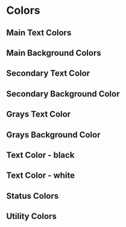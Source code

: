 
<Meta title="Documentation/Colors" />

# Colors

## Main Text Colors

<ColorPalette>
  <ColorItem title="--primary-color" colors={['rgb(146,42,149)']} />
  <ColorItem title="--text-primary" colors={['rgba(146,42,149,1)']} />
</ColorPalette>

## Main Background Colors

<ColorPalette>
  <ColorItem title="--primary-bg" colors={['rgba(146,42,149,1)']} />
  <ColorItem title="--primary-bg-border" colors={['rgba(146,42,149,1)']} />
  <ColorItem title="--primary-bg-900" colors={['rgba(85,24,117,1)']} />
  <ColorItem title="--primary-bg-800" colors={['rgba(113,31,132,1)']} />
  <ColorItem title="--primary-bg-700" colors={['rgba(129,36,141,1)']} />
  <ColorItem title="--primary-bg-600" colors={['rgba(146,42,149,1)']} />
  <ColorItem title="--primary-bg-500" colors={['rgba(159,46,155,1)']} />
  <ColorItem title="--primary-bg-400" colors={['rgba(146,42,149,1)']} />
  <ColorItem title="--primary-bg-300" colors={['rgba(174,75,169,1)']} />
  <ColorItem title="--primary-bg-200" colors={['rgba(208,148,205,1)']} />
  <ColorItem title="--primary-bg-100" colors={['rgba(226,190,224,1)']} />
  <ColorItem title="--primary-bg-50" colors={['rgba(243,229,242,1)']} />
</ColorPalette>

## Secondary Text Color

<ColorPalette>
  <ColorItem title="--secondary-color" colors={['rgb(0,141,151)']} />
  <ColorItem title="--text-secondary" colors={['rgba(0,141,151,1)']} />
</ColorPalette>

## Secondary Background Color

<ColorPalette>
  <ColorItem title="--secondary-bg" colors={['rgba(0,141,151,1)']} />
  <ColorItem title="--secondary-bg-border" colors={['rgba(0,141,151,1)']} />
  <ColorItem title="--secondary-bg-900" colors={['rgba(0,105,108,1)']} />
  <ColorItem title="--secondary-bg-800" colors={['rgba(0,141,151,1)']} />
  <ColorItem title="--secondary-bg-700" colors={['rgba(0,161,175,1)']} />
  <ColorItem title="--secondary-bg-600" colors={['rgba(0,183,201,1)']} />
  <ColorItem title="--secondary-bg-500" colors={['rgba(0,199,221,1)']} />
  <ColorItem title="--secondary-bg-400" colors={['rgba(41,208,225,1)']} />
  <ColorItem title="--secondary-bg-300" colors={['rgba(81,217,231,1)']} />
  <ColorItem title="--secondary-bg-200" colors={['rgba(131,228,238,1)']} />
  <ColorItem title="--secondary-bg-100" colors={['rgba(180,239,244,1)']} />
  <ColorItem title="--secondary-bg-50" colors={['rgba(225,249,251,1)']} />
</ColorPalette>

## Grays Text Color

<ColorPalette>
  <ColorItem title="--color-gray" colors={['rgb(33,33,33)']} />
  <ColorItem title="--text-grays" colors={['rgba(33,33,33,1)']} />
</ColorPalette>

## Grays Background Color

<ColorPalette>
  <ColorItem title="--grays-bg-900" colors={['rgba(33,33,33,1)']} />
  <ColorItem title="--grays-bg-800" colors={['rgba(66,66,66,1)']} />
  <ColorItem title="--grays-bg-700" colors={['rgba(97,97,97,1)']} />
  <ColorItem title="--grays-bg-600" colors={['rgba(117,117,117,1)']} />
  <ColorItem title="--grays-bg-500" colors={['rgba(158,158,158,1)']} />
  <ColorItem title="--grays-bg-400" colors={['rgba(189,189,189,1)']} />
  <ColorItem title="--grays-bg-300" colors={['rgba(224,224,224,1)']} />
  <ColorItem title="--grays-bg-200" colors={['rgba(238,238,238,1)']} />
  <ColorItem title="--grays-bg-100" colors={['rgba(245,245,245,1)']} />
  <ColorItem title="--grays-bg-50" colors={['rgba(250,250,250,1)']} />
</ColorPalette>

## Text Color - black

<ColorPalette>
  <ColorItem title="--high-emphasis" colors={['rgba(0,0,0,0.87)']} />
  <ColorItem title="--medium-emphasis" colors={['rgba(0,0,0,0.6)']} />
  <ColorItem title="--low-emphasis" colors={['rgba(0,0,0,0.38)']} />
  <ColorItem title="--lower-emphasis" colors={['rgba(0,0,0,0.1)']} />
</ColorPalette>

## Text Color - white

<ColorPalette>
  <ColorItem title="--high-emphasis-white" colors={['rgba(255,255,255,1)']} />
  <ColorItem title="--medium-emphasis-white" colors={['rgba(255,255,255,0.6)']} />
  <ColorItem title="--low-emphasis-white" colors={['rgba(255,255,255,0.38)']} />
</ColorPalette>

## Status Colors

<ColorPalette>
  <ColorItem title="--success" colors={['rgba(0,178,105,1)']} />
  <ColorItem title="--error" colors={['rgba(222,0,56,1)']} />
  <ColorItem title="--warning" colors={['rgba(235,141,0,1)']} />
  <ColorItem title="--success-base" colors={['#05D08C']} />
  <ColorItem title="--error-base" colors={['#B00048']} />
  <ColorItem title="--warning-base" colors={['#FF8256']} />
</ColorPalette>

## Utility Colors

<ColorPalette>
  <ColorItem title="--button-bg-color" colors={['#922a95']} />
  <ColorItem title="--white-color" colors={['#fefefe']} />
  <ColorItem title="--black-color" colors={['#383838']} />
  <ColorItem title="--green-color" colors={['#8fcc8b']} />
  <ColorItem title="--red-color" colors={['#f05126']} />
  <ColorItem title="--blue-color" colors={['#0d96d4']} />
  <ColorItem title="--lg-color" colors={['#b3b3b3']} />
  <ColorItem title="--header-g-color" colors={['#eeeeee']} />
  <ColorItem title="--g-color" colors={['#878787']} />
  <ColorItem title="--mg-color" colors={['#909090']} />
  <ColorItem title="--dg-color" colors={['#595959']} />
  <ColorItem title="--theme-sidebar-color" colors={['#212121']} />
  <ColorItem title="--theme-logo-color" colors={['#008da4']} />
  <ColorItem title="--theme-primary-color" colors={['#008da4']} />
  <ColorItem title="--theme-secondary-color" colors={['#008D97']} />
  <ColorItem title="--theme-highlight-color" colors={['#fcbd32']} />
  <ColorItem title="--error-bg-color" colors={['#f7d0c9']} />
  <ColorItem title="--error-text-color" colors={['#2d2d2e']} />
  <ColorItem title="--login-bg-color" colors={['#922a95']} />
  <ColorItem title="--popup-bg-color" colors={['#f3f3f3']} />
  <ColorItem title="--theme-border-color" colors={['#979797']} />
  <ColorItem title="--tab-bg-color" colors={['#922a95']} />
  <ColorItem title="--conditional-step-1" colors={['#1b616d']} />
  <ColorItem title="--conditional-step-2" colors={['#2a97b3']} />
  <ColorItem title="--conditional-step-3" colors={['#33bce2']} />
  <ColorItem title="--conditional-step-4" colors={['#51cfee']} />
  <ColorItem title="--conditional-step-5" colors={['#b4eafa']} />
  <ColorItem title="--table-black-color" colors={['#6b6b6b']} />
  <ColorItem title="--sweet-alert-success" colors={['#7ED321']} />
  <ColorItem title="--sweet-alert-warning" colors={['#F5A623']} />
  <ColorItem title="--dropdown-bg-color" colors={['#FEFEFE']} />
  <ColorItem title="--dropdown-arrow-color" colors={['#212121']} />
  <ColorItem title="--dropdown-text-color" colors={['#212121']} />
  <ColorItem title="--dropdown-option-color" colors={['#595959']} />
  <ColorItem title="--dropdown-label-color" colors={['#878787']} />
  <ColorItem title="--dropdown-hover-color" colors={['#E1E3E9']} />
  <ColorItem title="--heading-color" colors={['#212121']} />
  <ColorItem title="--icon-color" colors={['#D5D5D5']} />
  <ColorItem title="--input-text-color" colors={['rgba(0,0,0,0.87)']} />
  <ColorItem title="--p-text-color" colors={['rgba(0,0,0,0.87)']} />
  <ColorItem title="--button-box-text-color" colors={['#922A95']} />
  <ColorItem title="--caption-body-2" colors={['rgba(0,0,0,0.6)']} />
  <ColorItem title="--list-border-color" colors={['rgba(0,0,0,0.87)']} />
  <ColorItem title="--icon-color-1" colors={['#000']} />
  <ColorItem title="--calander-color" colors={['#922A95']} />
  <ColorItem title="--mat-icon-btn-color" colors={['#9B9B9B']} />
  <ColorItem title="--normal-text-input-border" colors={['#D8D8D8']} />
  <ColorItem title="--focused-placeholder-color" colors={['#922A95']} />
  <ColorItem title="--focused-text-input-border" colors={['#922A95']} />
  <ColorItem title="--disable-text-input" colors={['#A6A6A6']} />
  <ColorItem title="--focused-text-area-bg" colors={['#EEEEEE']} />
</ColorPalette>
